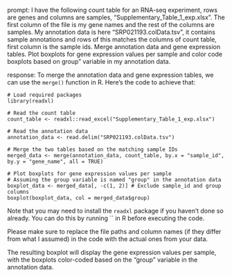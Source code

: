 prompt:
I have the following count table for an RNA-seq experiment, rows are genes and columns are samples, "Supplementary_Table_1_exp.xlsx". The first column of the file is my gene names and the rest of the columns are samples. My annotation data is here  "SRP021193.colData.tsv", it contains sample annotations and rows of this matches the columns of count table, first column is the sample ids. Merge annotation data and gene expression tables. Plot boxplots for gene expression values per sample and color code boxplots based on group" variable in my annotation data.

response:
To merge the annotation data and gene expression tables, we can use the `merge()` function in R. Here's the code to achieve that:

```
# Load required packages
library(readxl)

# Read the count table
count_table <- readxl::read_excel("Supplementary_Table_1_exp.xlsx")

# Read the annotation data
annotation_data <- read.delim("SRP021193.colData.tsv")

# Merge the two tables based on the matching sample IDs
merged_data <- merge(annotation_data, count_table, by.x = "sample_id", by.y = "gene_name", all = TRUE)

# Plot boxplots for gene expression values per sample
# Assuming the group variable is named "group" in the annotation data
boxplot_data <- merged_data[, -c(1, 2)] # Exclude sample_id and group columns
boxplot(boxplot_data, col = merged_data$group)
```

Note that you may need to install the `readxl` package if you haven't done so already. You can do this by running `` in R before executing the code.

Please make sure to replace the file paths and column names (if they differ from what I assumed) in the code with the actual ones from your data.

The resulting boxplot will display the gene expression values per sample, with the boxplots color-coded based on the "group" variable in the annotation data.
